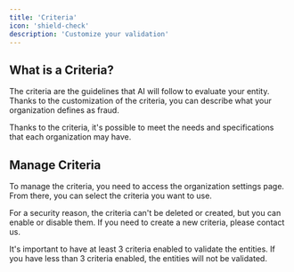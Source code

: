 ```yaml
---
title: 'Criteria'
icon: 'shield-check'
description: 'Customize your validation'
---
```


## What is a Criteria?

The criteria are the guidelines that AI will follow to evaluate your entity. Thanks to the customization of the criteria, you can describe what your organization defines as fraud.

Thanks to the criteria, it's possible to meet the needs and specifications that each organization may have.

## Manage Criteria

To manage the criteria, you need to access the organization settings page. From there, you can select the criteria you want to use.

For a security reason, the criteria can't be deleted or created, but you can enable or disable them.
If you need to create a new criteria, please contact us.

<Warning>It's important to have at least 3 criteria enabled to validate the entities. If you have less than 3 criteria enabled, the entities will not be validated.</Warning>